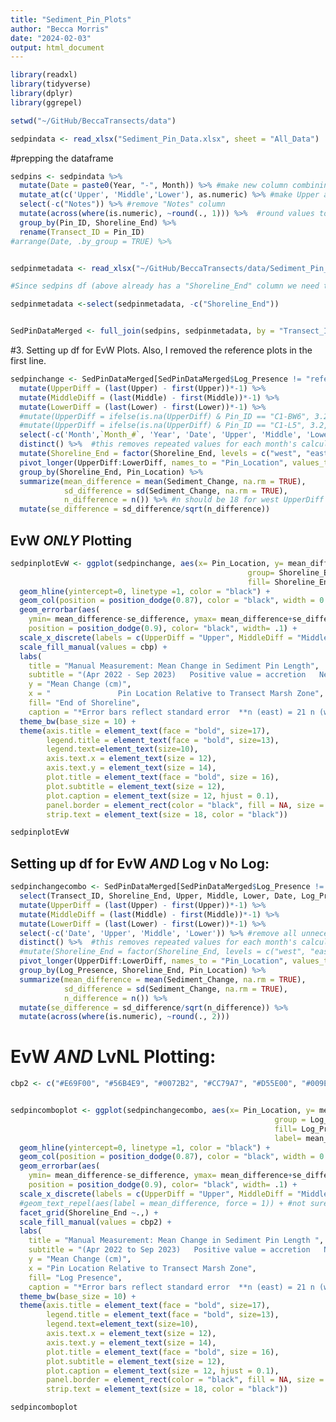 ```yaml
---
title: "Sediment_Pin_Plots"
author: "Becca Morris"
date: "2024-02-03"
output: html_document
---
```


```r

library(readxl)
library(tidyverse)
library(dplyr)
library(ggrepel)

```

```r
setwd("~/GitHub/BeccaTransects/data")
```


```r
sedpindata <- read_xlsx("Sediment_Pin_Data.xlsx", sheet = "All_Data")
```

#prepping the dataframe
```r
sedpins <- sedpindata %>% 
  mutate(Date = paste0(Year, "-", Month)) %>% #make new column combining year and month into date
  mutate_at(c('Upper', 'Middle','Lower'), as.numeric) %>% #make Upper and Middle columns numeric (have NA's)
  select(-c("Notes")) %>% #remove "Notes" column
  mutate(across(where(is.numeric), ~round(., 1))) %>%  #round values to one decimal point
  group_by(Pin_ID, Shoreline_End) %>% 
  rename(Transect_ID = Pin_ID)
#arrange(Date, .by_group = TRUE) %>% 


sedpinmetadata <- read_xlsx("~/GitHub/BeccaTransects/data/Sediment_Pin_Data.xlsx", sheet = "Metadata")

#Since sedpins df (above already has a "Shoreline_End" column we need to remove this column form the veg meta data sheet so that there aren't issues merging two df's with the same column names

sedpinmetadata <-select(sedpinmetadata, -c("Shoreline_End"))


SedPinDataMerged <- full_join(sedpins, sedpinmetadata, by = "Transect_ID")
```

#3. Setting up df for EvW Plots. Also, I removed the reference plots in the first line.
```r
sedpinchange <- SedPinDataMerged[SedPinDataMerged$Log_Presence != "reference",] %>%   
  mutate(UpperDiff = (last(Upper) - first(Upper))*-1) %>% 
  mutate(MiddleDiff = (last(Middle) - first(Middle))*-1) %>% 
  mutate(LowerDiff = (last(Lower) - first(Lower))*-1) %>% 
  #mutate(UpperDiff = ifelse(is.na(UpperDiff) & Pin_ID == "C1-BW6", 3.2, UpperDiff)) %>% 
  #mutate(UpperDiff = ifelse(is.na(UpperDiff) & Pin_ID == "C1-L5", 3.2, UpperDiff)) %>%
  select(-c('Month',`Month_#`, 'Year', 'Date', 'Upper', 'Middle', 'Lower')) %>% #remove all unnecessary columns
  distinct() %>%  #this removes repeated values for each month's calculation
  mutate(Shoreline_End = factor(Shoreline_End, levels = c("west", "east"))) %>%
  pivot_longer(UpperDiff:LowerDiff, names_to = "Pin_Location", values_to = "Sediment_Change") %>% 
  group_by(Shoreline_End, Pin_Location) %>% 
  summarize(mean_difference = mean(Sediment_Change, na.rm = TRUE),
            sd_difference = sd(Sediment_Change, na.rm = TRUE),
            n_difference = n()) %>% #n should be 18 for west UpperDiff
  mutate(se_difference = sd_difference/sqrt(n_difference)) 
```


## EvW *ONLY* Plotting
```r
sedpinplotEvW <- ggplot(sedpinchange, aes(x= Pin_Location, y= mean_difference, 
                                                     group= Shoreline_End, 
                                                     fill= Shoreline_End)) +
  geom_hline(yintercept=0, linetype =1, color = "black") +
  geom_col(position = position_dodge(0.87), color = "black", width = 0.85) +
  geom_errorbar(aes(
    ymin= mean_difference-se_difference, ymax= mean_difference+se_difference), size = 0.5, 
    position = position_dodge(0.9), color= "black", width= .1) +
  scale_x_discrete(labels = c(UpperDiff = "Upper", MiddleDiff = "Middle", LowerDiff = "Lower"), limits = c("UpperDiff", "MiddleDiff", "LowerDiff")) +  #labels renames the columns on the x-acis and limits sets the order in which each is laid out on the x axis
  scale_fill_manual(values = cbp) +
  labs(
    title = "Manual Measurement: Mean Change in Sediment Pin Length",
    subtitle = "(Apr 2022 - Sep 2023)   Positive value = accretion   Negative value = erosion",
    y = "Mean Change (cm)",
    x = "               Pin Location Relative to Transect Marsh Zone",
    fill= "End of Shoreline",
    caption = "*Error bars reflect standard error  **n (east) = 21 n (west = 17)") +
  theme_bw(base_size = 10) +
  theme(axis.title = element_text(face = "bold", size=17),
        legend.title = element_text(face = "bold", size=13),
        legend.text=element_text(size=10),
        axis.text.x = element_text(size = 12),
        axis.text.y = element_text(size = 14),
        plot.title = element_text(face = "bold", size = 16),
        plot.subtitle = element_text(size = 12),
        plot.caption = element_text(size = 12, hjust = 0.1),
        panel.border = element_rect(color = "black", fill = NA, size = 0.5),
        strip.text = element_text(size = 18, color = "black")) 

sedpinplotEvW
```


## Setting up df for EvW *AND* Log v No Log:
```r
sedpinchangecombo <- SedPinDataMerged[SedPinDataMerged$Log_Presence != "reference",] %>% 
  select(Transect_ID, Shoreline_End, Upper, Middle, Lower, Date, Log_Presence) %>% 
  mutate(UpperDiff = (last(Upper) - first(Upper))*-1) %>% 
  mutate(MiddleDiff = (last(Middle) - first(Middle))*-1) %>% 
  mutate(LowerDiff = (last(Lower) - first(Lower))*-1) %>% 
  select(-c('Date', 'Upper', 'Middle', 'Lower')) %>% #remove all unnecessary columns
  distinct() %>%  #this removes repeated values for each month's calculation
  #mutate(Shoreline_End = factor(Shoreline_End, levels = c("west", "east"))) %>% #this puts west first in the legend
  pivot_longer(UpperDiff:LowerDiff, names_to = "Pin_Location", values_to = "Sediment_Change") %>% 
  group_by(Log_Presence, Shoreline_End, Pin_Location) %>% 
  summarize(mean_difference = mean(Sediment_Change, na.rm = TRUE),
            sd_difference = sd(Sediment_Change, na.rm = TRUE),
            n_difference = n()) %>% 
  mutate(se_difference = sd_difference/sqrt(n_difference)) %>% 
  mutate(across(where(is.numeric), ~round(., 2)))

```


# EvW *AND* LvNL Plotting:
```r
cbp2 <- c("#E69F00", "#56B4E9", "#0072B2", "#CC79A7", "#D55E00", "#009E73", "#56B4E9", "#F0E442" , "#E69F00", "#000000")


sedpincomboplot <- ggplot(sedpinchangecombo, aes(x= Pin_Location, y= mean_difference, 
                                                           group = Log_Presence,
                                                           fill= Log_Presence,
                                                           label= mean_difference)) +
  geom_hline(yintercept=0, linetype =1, color = "black") +
  geom_col(position = position_dodge(0.87), color = "black", width = 0.85) +
  geom_errorbar(aes(
    ymin= mean_difference-se_difference, ymax= mean_difference+se_difference), size = 0.5, 
    position = position_dodge(0.9), color= "black", width= .1) +
  scale_x_discrete(labels = c(UpperDiff = "Upper", MiddleDiff = "Middle", LowerDiff = "Lower"), limits = c("UpperDiff", "MiddleDiff", "LowerDiff")) +  #labels renames the columns on the x-acis and limits sets the order in which each is laid out on the x axis
  #geom_text_repel(aes(label = mean_difference, force = 1)) + #not sure why the "force" aes isnt working
  facet_grid(Shoreline_End ~.,) +
  scale_fill_manual(values = cbp2) +
  labs(
    title = "Manual Measurement: Mean Change in Sediment Pin Length ",
    subtitle = "(Apr 2022 to Sep 2023)   Positive value = accretion   Negative value = erosion",
    y = "Mean Change (cm)",
    x = "Pin Location Relative to Transect Marsh Zone",
    fill= "Log Presence",
    caption = "*Error bars reflect standard error  **n (east) = 21 n (west = 17)") +
  theme_bw(base_size = 10) +
  theme(axis.title = element_text(face = "bold", size=17),
        legend.title = element_text(face = "bold", size=13),
        legend.text=element_text(size=10),
        axis.text.x = element_text(size = 12),
        axis.text.y = element_text(size = 14),
        plot.title = element_text(face = "bold", size = 16),
        plot.subtitle = element_text(size = 12),
        plot.caption = element_text(size = 12, hjust = 0.1),
        panel.border = element_rect(color = "black", fill = NA, size = 0.5),
        strip.text = element_text(size = 18, color = "black"))                           

sedpincomboplot 

```

